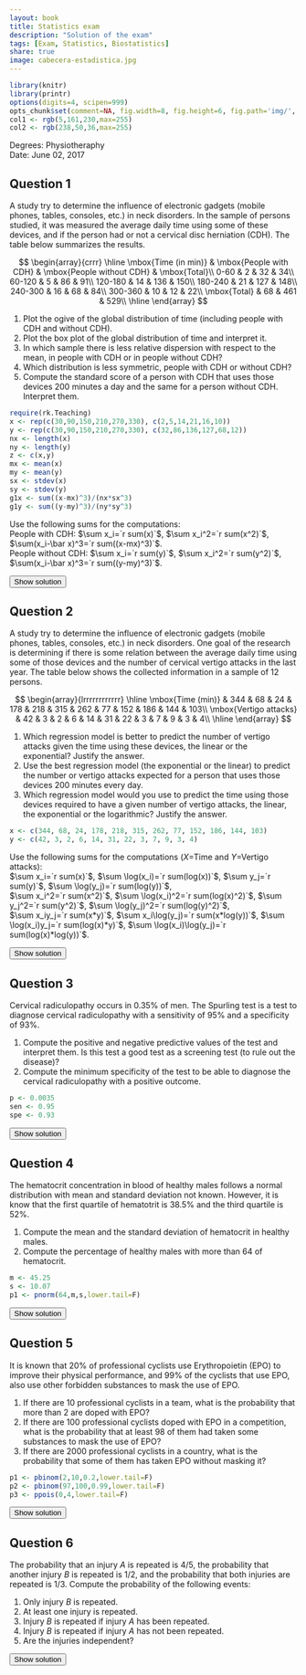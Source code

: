 ```yaml
---
layout: book
title: Statistics exam
description: "Solution of the exam"
tags: [Exam, Statistics, Biostatistics]
share: true
image: cabecera-estadistica.jpg
---
```


```r
library(knitr)
library(printr)
options(digits=4, scipen=999)
opts_chunk$set(comment=NA, fig.width=8, fig.height=6, fig.path='img/', fig.align="center", dev="svg", digits=4, echo=FALSE, warning=FALSE, message=FALSE)
col1 <- rgb(5,161,230,max=255)
col2 <- rgb(238,50,36,max=255)
```

Degrees: Physiotheraphy  
Date: June 02, 2017 

## Question 1
A study try to determine the influence of electronic gadgets (mobile phones, tables, consoles, etc.) in neck disorders.
In the sample of persons studied, it was measured the average daily time using some of these devices, and if the person had or not a cervical disc herniation (CDH).
The table below summarizes the results.

$$
\begin{array}{crrr}
\hline
\mbox{Time (in min)} & \mbox{People with CDH} & \mbox{People without CDH} & \mbox{Total}\\
0-60 & 2 & 32 & 34\\
60-120 & 5 & 86 & 91\\
120-180	& 14 & 136 & 150\\
180-240	& 21 & 127 & 148\\
240-300	& 16 & 68 & 84\\
300-360	& 10 & 12 & 22\\
\mbox{Total} & 68 & 461 & 529\\
\hline
\end{array}
$$

1. Plot the ogive of the global distribution of time (including people with CDH and without CDH).
2. Plot the box plot of the global distribution of time and interpret it.
3. In which sample there is less relative dispersion with respect to the mean, in people with CDH or in people without CDH?
4. Which distribution is less symmetric, people with CDH or without CDH?
5. Compute the standard score of a person with CDH that uses those devices 200 minutes a day and the same for a person without CDH. Interpret them.

```r
require(rk.Teaching)
x <- rep(c(30,90,150,210,270,330), c(2,5,14,21,16,10))
y <- rep(c(30,90,150,210,270,330), c(32,86,136,127,68,12))
nx <- length(x)
ny <- length(y)
z <- c(x,y)
mx <- mean(x)
my <- mean(y)
sx <- stdev(x)
sy <- stdev(y)
g1x <- sum((x-mx)^3)/(nx*sx^3)
g1y <- sum((y-my)^3)/(ny*sy^3)
```

Use the following sums for the computations:  
People with CDH: $\sum x_i=`r sum(x)`$, $\sum x_i^2=`r sum(x^2)`$, $\sum(x_i-\bar x)^3=`r sum((x-mx)^3)`$.  
People without CDH: $\sum x_i=`r sum(y)`$, $\sum x_i^2=`r sum(y^2)`$, $\sum(x_i-\bar x)^3=`r sum((y-my)^3)`$.  

<div><button class="solution">Show solution</button></div>
<div id="solution" style="display: none">
1. 
```r
x1 <- c(0,60,120,180,240,300,360)
y1 <- c(0,34,91,150,148,84,22)
n <- sum(y1)
y1 <- cumsum(y1)/n
plot(x1, y1, type="o", pch=16, col=col1, main="Time using electronic gadgets", xlab="Time (in min)", ylab="Cumulative relative frequency", axes=FALSE, frame.plot=TRUE)
abline(h=seq(0,1,0.1), col="grey10", lty="dotted")
axis(1, at=x1)
axis(2, at=seq(0,1,0.1), las=2)
```
2.
```r
summarydata<-list(stats=matrix(c(0,122.8995,175.8095,229.3638,360),5,1), n=10)
bxp(summarydata, horizontal=TRUE, main="Time using electronic gadgets", xlab="Time (in min)")
```

3. People with CDH: $\bar x=`r mx`$ points, $s=`r sx`$ points, $cv=`r cv(x)`$. <br/>
People without CDH: $\bar x=`r my`$ points, $s=`r sy`$ points, $cv=`r cv(y)`$. <br/>
Since the coefficient of variation of people with CDF less than the one of people without CDF, there is less relative spread with respect to the mean in de distribution of people with CDF.<br/>
4. People with CDF: $g_1=`r g1x`$.<br>
People without CDF: $g_1=`r g1y`$.<br>
Since the coefficient of skewness of people with CDF is further from zero, the distribution is less symmetric.<br>
5. Person with CDH: $z(200)=`r (200-mx)/sx`$.<br>
Person without CDH: $z(200)=`r (200-my)/sy`$<br>
The person with CDH has a value less than the mean but relatively closer to the mean than the person without CDH.
</div>


## Question 2
A study try to determine the influence of electronic gadgets (mobile phones, tables, consoles, etc.) in neck disorders.
One goal of the research is determining if there is some relation between the average daily time using some of those devices and the number of cervical vertigo attacks in the last year.
The table below shows the collected information in a sample of 12 persons.

$$
\begin{array}{lrrrrrrrrrrrr}
\hline
\mbox{Time (min)} & 344 & 68 & 24 & 178 & 218 & 315 & 262 & 77 & 152 & 186 & 144 & 103\\
\mbox{Vertigo attacks} & 42 & 3 & 2 & 6 & 14 & 31 & 22 & 3 & 7 & 9 & 3 & 4\\
\hline
\end{array}
$$

1. Which regression model is better to predict the number of vertigo attacks given the time using these devices, the linear or the exponential? Justify the answer.
2. Use the best regression model (the exponential or the linear) to predict the number or vertigo attacks expected for a person that uses those devices 200 minutes every day.
3. Which regression model would you use to predict the time using those devices required to have a given number of vertigo attacks, the linear, the exponential or the logarithmic?
Justify the answer.

```r
x <- c(344, 68, 24, 178, 218, 315, 262, 77, 152, 186, 144, 103)
y <- c(42, 3, 2, 6, 14, 31, 22, 3, 7, 9, 3, 4)
```

Use the following sums for the computations ($X$=Time and $Y$=Vertigo attacks):  
$\sum x_i=`r sum(x)`$, $\sum \log(x_i)=`r sum(log(x))`$, $\sum y_j=`r sum(y)`$, $\sum \log(y_j)=`r sum(log(y))`$,  
$\sum x_i^2=`r sum(x^2)`$, $\sum \log(x_i)^2=`r sum(log(x)^2)`$, $\sum y_j^2=`r sum(y^2)`$, $\sum \log(y_j)^2=`r sum(log(y)^2)`$,  
$\sum x_iy_j=`r sum(x*y)`$, $\sum x_i\log(y_j)=`r sum(x*log(y))`$, $\sum \log(x_i)y_j=`r sum(log(x)*y)`$, $\sum \log(x_i)\log(y_j)=`r sum(log(x)*log(y))`$.

<div><button class="solution">Show solution</button></div>
<div id="solution" style="display: none">
```r
m <- lm(y~x)
c <- coefficients(m)
z <- log(y)
m2 <- lm(z~x)
c2 <- coefficients(m2)
```
1.Linear regression model of vertigo attacks on time : <br/>
$\bar x=`r mean(x)`$ min, $s_x^2=`r variance(x)`$ min². <br/>
$\bar y=`r mean(y)`$ attacks, $s_y^2=`r variance(y)`$ attacks². <br/>
$s_{xy}=`r covariance(x,y)`$ min⋅attacks. <br/>
$r^2 = `r summary(m)$r.squared`$. <br/>
Exponential regression model of vertigo attacks on time: <br/>
$\overline{\log(y)}=`r mean(z)`$ log(attacks), $s_{\log(y)}^2=`r variance(z)`$ log(attacks)². <br/>
$s_{x\log(y)}=`r covariance(x,z)`$ min⋅log(attacks). <br/>
$r^2 = `r summary(m2)$r.squared`$. <br/>
Therefore, the exponential regression model is better since its coefficient of determination is higher. <br/>
2. Exponential regression model of vertigo attacks on time: $y=e^{`r c2[1]` + `r c2[2]`x}$. <br/>
Number of vertigo attacks expected for 200 min usign electronic gadgets $y(200)=`r exp(c2[1]+c2[2]*200)`$.<br/>
3. Since the exponential regression model is better than the linear one to predict the number of vertigo attacks as a function of time using electronic gadgets, to predic the time as a function of the number of vertigo attacks is better to use the inverse of the exponential regression model, that is, the logarithmic regression model.
</div>


## Question 3
Cervical radiculopathy occurs in 0.35% of men.
The Spurling test is a test to diagnose cervical radiculopathy with a sensitivity of 95% and a specificity of 93%.

1. Compute the positive and negative predictive values of the test and interpret them.
Is this test a good test as a screening test (to rule out the disease)?
2. Compute the minimum specificity of the test to be able to diagnose the cervical radiculopathy with a positive outcome.

```r
p <- 0.0035
sen <- 0.95
spe <- 0.93
```

<div><button class="solution">Show solution</button></div>
<div id="solution" style="display: none">
1. $PPV=P(D|+)=`r (p*sen)/(p*sen+(1-p)*(1-spe))`$. <br/>
$NPV=P(\overline D|-)=`r ((1-p)*spe)/(p*(1-sen)+(1-p)*spe)`$. It is a good screening test as the post test probability of not having the cervical radiculopathy for a negative outcome is very high. <br/>
2. Minimum specificity $P(-|\overline D)=0.9967$. 
</div>


## Question 4
The hematocrit concentration in blood of healthy males follows a normal distribution with mean and standard deviation not known.
However, it is know that the first quartile of hematotrit is 38.5% and the third quartile is 52%.

1. Compute the mean and the standard deviation of hematocrit in healthy males.  
2. Compute the percentage of healthy males with more than 64 of hematocrit.

```r
m <- 45.25
s <- 10.07
p1 <- pnorm(64,m,s,lower.tail=F)
```

<div><button class="solution">Show solution</button></div>
<div id="solution" style="display: none">
Naming $X$ to the hematocrit level in healthy males, <br/>
1. $\mu=`r m`$ and $\sigma=`r s`$, thus, $X\sim N(`r m`, `r s`)$.<br>
3. $P(X>64)=`r p1`$, thus, a $`r round(p1*100,2)`$% of healthy males. 
</div>


## Question 5
It is known that 20% of professional cyclists use Erythropoietin (EPO) to improve their physical performance, and 99% of the cyclists that use EPO, also use other forbidden substances to mask the use of EPO.

1. If there are 10 professional cyclists in a team, what is the probability that more than 2 are doped with EPO?
2. If there are 100 professional cyclists doped with EPO in a competition, what is the probability that at least 98 of them had taken some substances to mask the use of EPO?
3. If there are 2000 professional cyclists in a country, what is the probability that some of them has taken EPO without masking it?

```r
p1 <- pbinom(2,10,0.2,lower.tail=F)
p2 <- pbinom(97,100,0.99,lower.tail=F)
p3 <- ppois(0,4,lower.tail=F)
```

<div><button class="solution">Show solution</button></div>
<div id="solution" style="display: none">
1. Naming $X$ to the number of cyclists doped with EPO in a team with 10 cyclists, $X\sim B(10,0.2)$ and $P(X>2)=`r p1`$.<br/>
2. Naming $Y$ to the number of cyclists that have taken some substances to mask th EPO in 100 cyclists doped with EPO, $Y\sim B(100,0.99)$ and $P(Y\geq 98)=`r p2`$.<br/>
3. Naming $Z$ to the number of cyclists that has taken EPO without masking it in 2000 cyclists, $Z\sim B(2000,0.002)\approx P(4)$ and $P(Z>0)=`r p3`$.
</div>

## Question 6
The probability that an injury $A$ is repeated is 4/5, the probability that another injury $B$ is repeated is
1/2, and the probability that both injuries are repeated is 1/3.
Compute the probability of the following events:

1. Only injury $B$ is repeated.
2. At least one injury is repeated.
3. Injury $B$ is repeated if injury $A$ has been repeated.
4. Injury $B$ is repeated if injury $A$ has not been repeated.
5. Are the injuries independent?

<div><button class="solution">Show solution</button></div>
<div id="solution" style="display: none">
1. $P(B\cap\overline A)=1/6$. <br/>
2. $P(A\cup B)=29/30$. <br/>
3. $P(B\vert A)=5/12$. <br/>
4. $P(B\vert \overline A)=5/6$. <br/>
5. The injuries are dependent as $P(B|A)\neq P(B)$.
</div>

